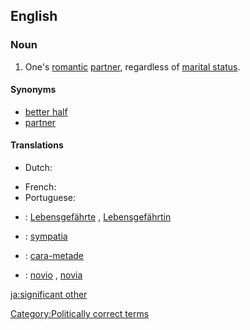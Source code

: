 ==English==

===Noun===
{{en-noun|sg=[[significant]] [[other]]}}

# {{informal}} One's [[romantic]] [[partner]], regardless of [[marital status]].

====Synonyms====
* [[better half]]
* [[partner]]

====Translations====
{{trans-top|Romantic partner, regardless of marital status}}
* Dutch: {{t-|nl|wederhelft|m|f}}
{{trans-mid}}
* French: {{t+|fr|moitié|f}} {{qualifier|literary}}
* Portuguese: {{t|pt|cara-metade|f}}
{{trans-bottom}}

{{checktrans-top}}
* {{ttbc|de}}: [[Lebensgefährte]] {{m}}, [[Lebensgefährtin]] {{f}}
* {{ttbc|pl}}: [[sympatia]] {{f}}
{{trans-mid}}
* {{ttbc|pt}}: [[cara-metade]] {{f}}
* {{ttbc|es}}: [[novio]] {{m}}, [[novia]] {{f}}
{{trans-bottom}}

[[Category:Politically correct terms]]

[[ja:significant other]]